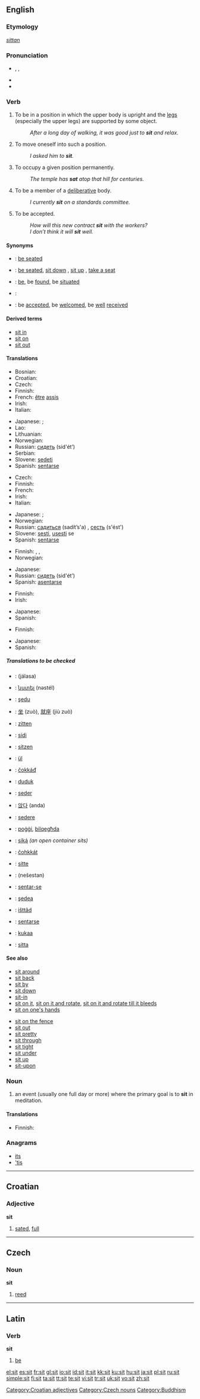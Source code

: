 {{see|šít}}
==English==

{{rank|formed|fight|agree|765|sit|considerable|private|dinner}}

===Etymology===
{{OE.}} ''[[sittan]]''

===Pronunciation===
* {{enPR|/sĭt/}}, {{IPA|/sɪt/}}, {{SAMPA|/sIt/}}
* {{audio|en-us-sit.ogg|Audio (US)}}
* {{rhymes|ɪt}}

===Verb===
{{en-verb|sits|sitting|sat|'''[[sat]]''' or rarely '''[[sitten]]'''}}

# {{context|intransitive|of a person}} To be in a position in which the upper body is upright and the [[leg]]s (especially the upper legs) are supported by some object.
#: ''After a long day of walking, it was good just to '''sit''' and relax.''
# {{context|intransitive|of a person}} To move oneself into such a position.
#: ''I asked him to '''sit'''.''
# {{context|intransitive|of an object}} To occupy a given position permanently.
#: ''The temple has '''sat''' atop that hill for centuries.''
# To be a member of a [[deliberative]] body.
#: ''I currently '''sit''' on a standards committee.''
# {{context|intransitive|of an agreement or arrangement}} To be accepted.
#: ''How will this new contract '''sit''' with the workers?''
#: ''I don’t think it will '''sit''' well.''

====Synonyms====
* {{sense|be in a position in which the upper body is upright and the legs are supported}}: [[be seated]]
* {{sense|move oneself into such a position}}: [[be seated]], [[sit down]] {{italbrac|from a standing position}}, [[sit up]] {{italbrac|from a prone position}}, [[take a seat]]
* {{sense|of an object: occupy a given position permanently}}: [[be]], be [[found]], be [[situate]]d
* {{sense|be a member of a deliberative body}}:
* {{sense|be accepted}}: be [[accept]]ed, be [[welcome]]d, be [[well]] [[receive]]d

====Derived terms====
*[[sit in]]
*[[sit on]]
*[[sit out]]

====Translations====
{{trans-top|of a person, be in a position in which the upper body is upright and the legs are supported}}
* Bosnian: {{t-|bs|sjediti}}
* Croatian: {{t-|hr|sjediti}}
* Czech: {{t-|cs|sedět}}
* Finnish: {{t+|fi|istua}}
* French: [[être]] [[assis]]
* Irish: {{t-|ga|suigh|xs=Irish}}
* Italian: {{t+|it|sedere}}
{{trans-mid}}
* Japanese: {{qualifier|anywhere}} {{t|ja|sc=Jpan|座る|tr=suwaru}}; {{qualifier|on an object that have height such as a chair}} {{t|ja|sc=Jpan|腰掛ける|tr=koshikakeru}}
* Lao: {{t|lo|ນັ່ງ|tr=nang|sc=Laoo}}
* Lithuanian: {{t-|lt|sėdėti|xs=Lithuanian}}
* Norwegian: {{t+|no|sitte}}
* Russian: [[сидеть]] (sid'ét’) {{impf}}
* Serbian: {{t-|sr|sediti}}
* Slovene: [[sedeti]]
* Spanish: [[sentar]]se
{{trans-bottom}}

{{trans-top|move oneself into such a position}}
* Czech: {{t-|cs|sednout}}
* Finnish: {{t-|fi|istuutua}}
* French: {{t+|fr|asseoir|alt=s’asseoir}}
* Irish: {{t-|ga|suigh|xs=Irish}}
* Italian: {{t+|it|sedersi}}
{{trans-mid}}
* Japanese: {{qualifier|anywhere}} {{t|ja|sc=Jpan|座る|tr=suwaru}}; {{qualifier|on an object that have height such as a chair}} {{t|ja|sc=Jpan|腰掛ける|tr=koshikakeru}}
* Norwegian: {{t-|no|sette}}
* Russian: [[садиться]] (sadít’s'a) {{impf}}, [[сесть]] (s'ést') {{pf}}
* Slovene: [[sesti]], [[usesti]] se
* Spanish: [[sentar]]se
{{trans-bottom}}

{{trans-top|of an object: occupy a given position permanently}}
* Finnish: {{t+|fi|seistä}}, {{t+|fi|olla}}, {{t+|fi|maata}}
* Norwegian: {{t+|no|sitte}}
{{trans-mid}}
* Japanese: {{t|ja|sc=Jpan|ある|tr=aru}}
* Russian: [[сидеть]] (sid'ét’) {{impf}}
* Spanish: [[asentar]]se
{{trans-bottom}}

{{trans-top|to be a member of a deliberative body}}
* Finnish: {{t+|fi|istua}}
* Irish: {{t-|ga|suigh|xs=Irish}}
{{trans-mid}}
* Japanese: {{t|ja|sc=Jpan|いる|tr=iru}}
* Spanish: {{t+|es|pertenecer}}
{{trans-bottom}}

{{trans-top|of an agreement or arrangement, to be accepted}}
* Finnish: {{t+|fi|sopia}}
{{trans-mid}}
* Japanese: {{t|ja|sc=Jpan|受け入れる|tr=uke-ireru}}
* Spanish: {{t-|es|encajar}}
{{trans-bottom}}

=====Translations to be checked=====
{{checktrans}}
* {{ttbc|Arabic}}: {{ARchar|[[جلس|جَلَسَ]]}} (jálasa)
* {{ttbc|Armenian}}: [[նստել]] (nəstél)
* {{ttbc|Aromanian}}: [[şedu]]
* {{ttbc|Chinese}}: [[坐]] (zuò), [[就座]] (jiù zuò)
* {{ttbc|Dutch}}: [[zitten]]
* {{ttbc|Esperanto}}: [[sidi]]
* {{ttbc|German}}: [[sitzen]]
* {{ttbc|Hungarian}}: [[ül]]
* {{ttbc|Sami}}: [[čokkáđ]]
* {{ttbc|Indonesian}}: [[duduk]]
* {{ttbc|Interlingua}}: [[seder]]
* {{ttbc|Korean}}: [[앉다]] (anda)
* {{ttbc|Latin}}: [[sedere#Latin|sedere]]
* {{ttbc|Maltese}}: [[poġġi]], [[bilqegħda]]
* {{ttbc|Navajo}}: [[siką́]] ''(an open container sits)''
* {{ttbc|Northern Sami}}: [[čohkkát]]
* {{ttbc|Norwegian}}: [[sitte]]
* {{ttbc|Persian}}: {{FAchar|[[نشستن]]}} (nešestan)
* {{ttbc|Portuguese}}: [[sentar-se]]
* {{ttbc|Romanian}}: [[şedea]]
* {{ttbc|Sami}}: [[išttâd]]
* {{ttbc|Spanish}}: [[sentarse]]
* {{ttbc|Swahili}}: [[kukaa]]
* {{ttbc|Swedish}}: [[sitta]]

====See also====
{{rel-top|Terms combined with the verb ''to sit''}}
* [[sit around]]
* [[sit back]]
* [[sit by]]
* [[sit down]]<!--whence the noun "sit-down-->
* [[sit-in]]
* [[sit on it]], [[sit on it and rotate]], [[sit on it and rotate till it bleeds]]
* [[sit on one's hands]]
{{rel-mid}}
* [[sit on the fence]]
* [[sit out]]
* [[sit pretty]]
* [[sit through]]
* [[sit tight]]
* [[sit under]]
* [[sit up]]<!--whence then noun "sit-up"-->
* [[sit-upon]]<!--noun: the backside-->
{{rel-bottom}}

===Noun===
{{en-noun}}

# {{context|rare|Buddhism}} an event (usually one full day or more) where the primary goal is to '''sit''' in meditation.

====Translations====
{{trans-top|meditation event}}
* Finnish: {{t-|fi|istunto}}
{{trans-bottom}}

===Anagrams===
* [[its]]
* [['tis]]

----

==Croatian==

===Adjective===
'''sit'''

# [[sated]], [[full]]

[[Category:Croatian adjectives]]

----

==Czech==

===Noun===
'''sit''' {{m}}

# [[reed]]

[[Category:Czech nouns]]

----

==Latin==

===Verb===
'''sit'''

# [[be]] {{italbrac|third-person singular subjunctive}}

[[Category:Buddhism]]

[[el:sit]]
[[es:sit]]
[[fr:sit]]
[[gl:sit]]
[[io:sit]]
[[id:sit]]
[[it:sit]]
[[kk:sit]]
[[ku:sit]]
[[hu:sit]]
[[ja:sit]]
[[pl:sit]]
[[ru:sit]]
[[simple:sit]]
[[fi:sit]]
[[ta:sit]]
[[tt:sit]]
[[te:sit]]
[[vi:sit]]
[[tr:sit]]
[[uk:sit]]
[[vo:sit]]
[[zh:sit]]